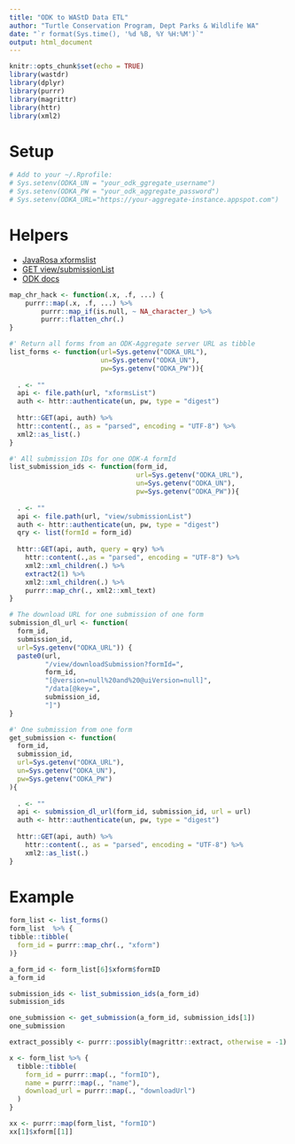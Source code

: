 ```yaml
---
title: "ODK to WAStD Data ETL"
author: "Turtle Conservation Program, Dept Parks & Wildlife WA"
date: "`r format(Sys.time(), '%d %B, %Y %H:%M')`"
output: html_document
---
```


```r
knitr::opts_chunk$set(echo = TRUE)
library(wastdr)
library(dplyr)
library(purrr)
library(magrittr)
library(httr)
library(xml2)
```

# Setup

```r
# Add to your ~/.Rprofile:
# Sys.setenv(ODKA_UN = "your_odk_ggregate_username")
# Sys.setenv(ODKA_PW = "your_odk_aggregate_password")
# Sys.setenv(ODKA_URL="https://your-aggregate-instance.appspot.com")
```

# Helpers
* [JavaRosa xformslist](https://groups.google.com/forum/#!topic/opendatakit-developers/rfjN1nwYRFY)
* [GET view/submissionList](https://github.com/opendatakit/opendatakit/wiki/Briefcase-Aggregate-API#get-viewsubmissionlist)
* [ODK docs](http://docs.opendatakit.org/aggregate-use/#collect-aggregate-api)

```r
map_chr_hack <- function(.x, .f, ...) {
    purrr::map(.x, .f, ...) %>%
        purrr::map_if(is.null, ~ NA_character_) %>%
        purrr::flatten_chr(.)
}

#' Return all forms from an ODK-Aggregate server URL as tibble
list_forms <- function(url=Sys.getenv("ODKA_URL"),
                       un=Sys.getenv("ODKA_UN"),
                       pw=Sys.getenv("ODKA_PW")){
  
  . <- ""
  api <- file.path(url, "xformsList")
  auth <- httr::authenticate(un, pw, type = "digest")
  
  httr::GET(api, auth) %>%
  httr::content(., as = "parsed", encoding = "UTF-8") %>%
  xml2::as_list(.)
}

#' All submission IDs for one ODK-A formId
list_submission_ids <- function(form_id,
                                url=Sys.getenv("ODKA_URL"),
                                un=Sys.getenv("ODKA_UN"),
                                pw=Sys.getenv("ODKA_PW")){
  
  . <- ""
  api <- file.path(url, "view/submissionList")
  auth <- httr::authenticate(un, pw, type = "digest")
  qry <- list(formId = form_id)
  
  httr::GET(api, auth, query = qry) %>%
    httr::content(.,as = "parsed", encoding = "UTF-8") %>%
    xml2::xml_children(.) %>%
    extract2(1) %>% 
    xml2::xml_children(.) %>% 
    purrr::map_chr(., xml2::xml_text)
}

# The download URL for one submission of one form
submission_dl_url <- function(
  form_id, 
  submission_id, 
  url=Sys.getenv("ODKA_URL")) {
  paste0(url, 
         "/view/downloadSubmission?formId=", 
         form_id, 
         "[@version=null%20and%20@uiVersion=null]",
         "/data[@key=", 
         submission_id, 
         "]")
}

#' One submission from one form
get_submission <- function(
  form_id,
  submission_id,
  url=Sys.getenv("ODKA_URL"),
  un=Sys.getenv("ODKA_UN"),
  pw=Sys.getenv("ODKA_PW")
){
  
  . <- ""
  api <- submission_dl_url(form_id, submission_id, url = url)
  auth <- httr::authenticate(un, pw, type = "digest")
  
  httr::GET(api, auth) %>% 
    httr::content(., as = "parsed", encoding = "UTF-8") %>% 
    xml2::as_list(.)
}


```

# Example
```r
form_list <- list_forms()
form_list  %>% {
tibble::tibble(
  form_id = purrr::map_chr(., "xform")
)}

a_form_id <- form_list[6]$xform$formID
a_form_id

submission_ids <- list_submission_ids(a_form_id)
submission_ids

one_submission <- get_submission(a_form_id, submission_ids[1])
one_submission

extract_possibly <- purrr::possibly(magrittr::extract, otherwise = -1)

x <- form_list %>% {
  tibble::tibble(
    form_id = purrr::map(., "formID"),
    name = purrr::map(., "name"),
    download_url = purrr::map(., "downloadUrl")
  )
}

xx <- purrr::map(form_list, "formID")
xx[1]$xform[[1]]
```
